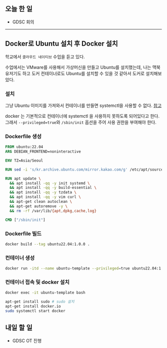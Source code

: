 ## 오늘 한 일

- GDSC 회의

---

## Docker로 Ubuntu 설치 후 Docker 설치

학교에서 `클라우드 네이티브` 수업을 듣고 있다.

수업에서는 VMware를 사용해서 가상머신을 만들고 Ubuntu를 설치했는데, 나는 맥북 유저기도 하고 도커 컨테이너로도 Ubuntu를 설치할 수 있을 것 같아서 도커로 설치해보았다.

### 설치

그냥 Ubuntu 이미지를 가져와서 컨테이너를 만들면 systemctl을 사용할 수 없다. [참고](https://memostack.tistory.com/217)

docker 는 기본적으로 컨테이너에 systemctl 을 사용하지 못하도록 되어있다고 한다. 그래서 `--privileged=true`와 `/sbin/init` 옵션을 주어 사용 권한을 부여해야 한다.

### Dockerfile 생성

```dockerfile
FROM ubuntu:22.04
ARG DEBIAN_FRONTEND=noninteractive

ENV TZ=Asia/Seoul

RUN sed -i 's/kr.archive.ubuntu.com/mirror.kakao.com/g' /etc/apt/sources.list

RUN apt update \
  && apt install -qq -y init systemd \
  && apt install -qq -y build-essential \
  && apt install -qq -y tzdata \
  && apt install -qq -y vim curl \
  && apt-get clean autoclean \
  && apt-get autoremove -y \
  && rm -rf /var/lib/{apt,dpkg,cache,log}

CMD ["/sbin/init"]
```

### Dockerfile 빌드

```bash
docker build --tag ubuntu22.04:1.0.0 .
```

### 컨테이너 생성

```bash
docker run -itd --name ubuntu-template --privileged=true ubuntu22.04:1.0.0 /sbin/init
```

### 컨테이너 접속 및 docker 설치

```bash
docker exec -it ubuntu-template bash

apt-get install sudo # sudo 설치
apt-get install docker.io
sudo systemctl start docker
```

## 내일 할 일

- GDSC OT 진행
